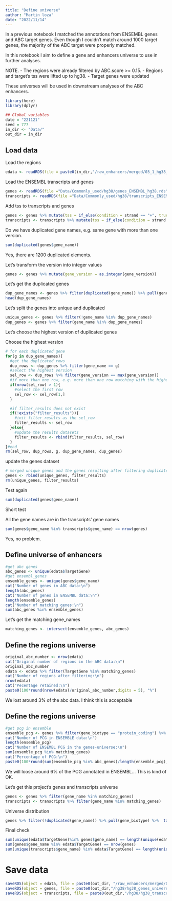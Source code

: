 ```yaml
---
title: "Define universe"
author: "Martin loza"
date: "2022/11/14"
---
```


In a previous notebook I matched the annotations from ENSEMBL genes and ABC target genes. Even though I couldn't match around 1000 target genes, the majority of the ABC target were properly matched.

In this notebook I aim to define a gene and enhancers universe to use in further analyses.

NOTE. 
- The regions were already filtered by ABC.score >= 0.15.
- Regions and target's tss were lifted up to hg38. 
- Target genes were updated

These universes will be used in downstream analyses of the ABC enhancers.

```r
library(here)
library(dplyr)

## Global variables
date = "221121"
seed = 777
in_dir <- "Data/"
out_dir = in_dir
```

## Load data

Load the regions

```r
edata <- readRDS(file = paste0(in_dir,"/raw_enhancers/merged/03_1_hg38_genes_updated_221117.rds"))
```

Load the ENSEMBL transcripts and genes

```r
genes <- readRDS(file ="Data/Commonly_used/hg38/genes_ENSEMBL_hg38.rds")
transcripts <- readRDS(file ="Data/Commonly_used/hg38/transcripts_ENSEMBL_hg38.rds")
```

Add tss to transcripts and genes
```r
genes <- genes %>% mutate(tss = if_else(condition = strand == "+", true = start, false = end))
transcripts <- transcripts %>% mutate(tss = if_else(condition = strand == "+", true = start, false = end))
```

Do we have duplicated gene names, e.g. same gene with more than one version.

```r
sum(duplicated(genes$gene_name))
```

Yes, there are 1200 duplicated elements.

Let's transform the version into integer values

```r
genes <- genes %>% mutate(gene_version = as.integer(gene_version))
```

Let's get the duplicated genes

```r
dup_gene_names <- genes %>% filter(duplicated(gene_name)) %>% pull(gene_name) %>% unique()
head(dup_gene_names)
```

Let's split the genes into unique and duplicated 

```r
unique_genes <- genes %>% filter(!gene_name %in% dup_gene_names)
dup_genes <- genes %>% filter(gene_name %in% dup_gene_names)
```

Let's choose the highest version of duplicated genes

Choose the highest version
```r
# for each duplicated gene
for(g in dup_gene_names){
  #get the duplicated rows
  dup_rows <- dup_genes %>% filter(gene_name == g)
  #select the highest version
  sel_row <- dup_rows %>% filter(gene_version == max(gene_version))
  #if more than one row, e.g. more than one row matching with the highest version of the gene
  if(nrow(sel_row) > 1){
    #select the first row
    sel_row <- sel_row[1,]
  }

  #if filter_results does not exist
  if(!exists("filter_results")){
    #init filter_results as the sel_row
    filter_results <- sel_row
  }else{
    #update the results datasets
    filter_results <- rbind(filter_results, sel_row)
  }
}#end
rm(sel_row, dup_rows, g, dup_gene_names, dup_genes)
```

update the genes dataset

```r
# merged unique genes and the genes resulting after filtering duplicated genes
genes <- rbind(unique_genes, filter_results)
rm(unique_genes, filter_results)
```

Test again

```r
sum(duplicated(genes$gene_name))
```

Short test

All the gene names are in the transcripts' gene names

```r
sum(genes$gene_name %in% transcripts$gene_name) == nrow(genes)
```

Yes, no problem.

## Define universe of enhancers

```r
#get abc genes
abc_genes <- unique(edata$TargetGene)
#get ensembl_genes
ensemble_genes <- unique(genes$gene_name)
cat("Number of genes in ABC data:\n")
length(abc_genes)
cat("Number of genes in ENSEMBL data:\n")
length(ensemble_genes)
cat("Number of matching genes:\n")
sum(abc_genes %in% ensemble_genes)
```
Let's get the matching gene_names

```r
matching_genes <- intersect(ensemble_genes, abc_genes)
```

## Define the regions universe 

```r
original_abc_number <- nrow(edata)
cat("Original number of regions in the ABC data:\n")
original_abc_number
edata <- edata %>% filter(TargetGene %in% matching_genes)
cat("Number of regions after filtering:\n")
nrow(edata)
cat("Pecentage retained:\n")
paste0(100*round(nrow(edata)/original_abc_number,digits = 5), "%")
```

We lost around 3% of the abc data. I think this is acceptable

## Define the regions universe

```r
#get pcg in ensemble
ensemble_pcg <- genes %>% filter(gene_biotype == "protein_coding") %>% pull(gene_name) %>% unique()
cat("Number of PCG in ENSEMBLE data:\n")
length(ensemble_pcg)
cat("Number of ENSEMBL PCG in the genes-universe:\n")
sum(ensemble_pcg %in% matching_genes)
cat("Percentage of PCG:\n")
paste0(100*round(sum(ensemble_pcg %in% abc_genes)/length(ensemble_pcg), digits = 5), "%")
```

We will loose around 6% of the PCG annotated in ENSEMBL... This is kind of OK.

Let's get this project's genes and transcripts universe

```r
genes <- genes %>% filter(gene_name %in% matching_genes)
transcripts <- transcripts %>% filter(gene_name %in% matching_genes)
```

Universe distribution

```r
genes %>% filter(!duplicated(gene_name)) %>% pull(gene_biotype) %>%  table() %>% sort(decreasing = TRUE) 
```

Final check
```r
sum(unique(edata$TargetGene)%in% genes$gene_name) == length(unique(edata$TargetGene))
sum(genes$gene_name %in% edata$TargetGene) == nrow(genes)
sum(unique(transcripts$gene_name) %in% edata$TargetGene) == length(unique(transcripts$gene_name))
```
# Save data

```r
saveRDS(object = edata, file = paste0(out_dir, "/raw_enhancers/merged/03_2_hg38_regions_universe_", date, ".rds"))
saveRDS(object = genes, file = paste0(out_dir,"/hg38/hg38_genes_universe_", date,".rds"))
saveRDS(object = transcripts, file = paste0(out_dir,"/hg38/hg38_transcripts_universe_", date,".rds"))
```


